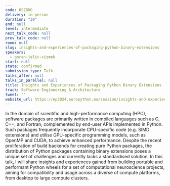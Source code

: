 ```yaml
---
code: HSZBDG
delivery: in-person
duration: "30"
end: null
level: intermediate
next_talk_code: null
prev_talk_code: null
room: null
slug: insights-and-experiences-of-packaging-python-binary-extensions
speakers:
  - goran-jelic-cizmek
start: null
state: confirmed
submission_type: Talk
talks_after: null
talks_in_parallel: null
title: Insights and Experiences of Packaging Python Binary Extensions
track: Software Engineering & Architecture
tweet: ""
website_url: https://ep2024.europython.eu/session/insights-and-experiences-of-packaging-python-binary-extensions
---
```


In the domain of scientific and high-performance computing (HPC), software
packages are primarily written in compiled languages such as C, C++, and
Fortran, complemented by end-user APIs implemented in Python. Such packages
frequently incorporate CPU-specific code (e.g. SIMD extensions) and utilise
GPU-specific programming models, such as OpenMP and CUDA, to achieve enhanced
performance. Despite the recent proliferation of build backends for creating
pure Python packages, the distribution of Python packages containing binary
extensions poses a unique set of challenges and currently lacks a standardised
solution. In this talk, I will share insights and experiences gained from
building portable and performant Python wheels for a set of computational
neuroscience projects, aiming for compatibility and usage across a diverse of
compute platforms, from desktop to large compute clusters.
